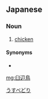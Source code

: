 ==Japanese==
{{ja-kanjitab|うす|べ|とり|k3=どり|r=y|yomi=k}}

===Noun===
{{ja-noun|うすべどり}}

# [[chicken]] {{gloss|bird}}

====Synonyms====
* {{ja-r|鶏|にわとり}}

[[Category:ja:Chickens|うすべどり]]

[[mg:臼辺鳥]]